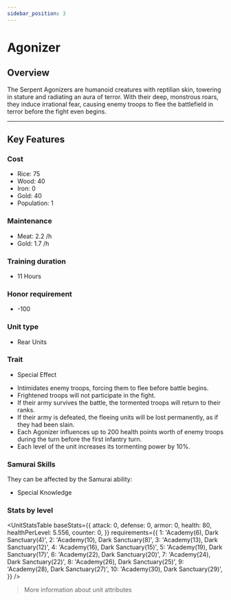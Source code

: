 ```yaml
---
sidebar_position: 3
---
```



# Agonizer

## Overview

The Serpent Agonizers are humanoid creatures with reptilian skin, towering in stature and radiating an aura of terror.
With their deep, monstrous roars, they induce irrational fear, causing enemy troops to flee the battlefield in terror before the fight even begins.

---

## Key Features

### Cost
- Rice: 75  
- Wood: 40  
- Iron: 0  
- Gold: 40  
- Population: 1

### Maintenance
- Meat: 2.2 /h  
- Gold: 1.7 /h

### Training duration
- 11 Hours

### Honor requirement
- -100

### Unit type
- <Link to="../../#rear-units">Rear Units</Link>

### Trait
- Special Effect

<Admonition type="tip" title="Special Effect – Fear-Induced Retreat">
  <ul>
    <li>Intimidates enemy troops, forcing them to flee before battle begins.</li>
    <li>Frightened troops will not participate in the fight.</li>
    <li>If their army survives the battle, the tormented troops will return to their ranks.</li>
    <li>If their army is defeated, the fleeing units will be lost permanently, as if they had been slain.</li>
    <li>Each Agonizer influences up to 200 health points worth of enemy troops during the turn before the first infantry turn.</li>
    <li>Each level of the unit increases its tormenting power by 10%.</li>
  </ul>
</Admonition>

### Samurai Skills  
They can be affected by the Samurai ability:  
- <Link to="../../../samurais/knowledge-skills#special-knowledge">Special Knowledge</Link>

### Stats by level

<UnitStatsTable
  baseStats={{
    attack: 0,
    defense: 0,
    armor: 0,
    health: 80,
    healthPerLevel: 5.556,
    counter: 0,
  }}
  requirements={{
    1: 'Academy(6), Dark Sanctuary(4)',
    2: 'Academy(10), Dark Sanctuary(8)',
    3: 'Academy(13), Dark Sanctuary(12)',
    4: 'Academy(16), Dark Sanctuary(15)',
    5: 'Academy(19), Dark Sanctuary(17)',
    6: 'Academy(22), Dark Sanctuary(20)',
    7: 'Academy(24), Dark Sanctuary(22)',
    8: 'Academy(26), Dark Sanctuary(25)',
    9: 'Academy(28), Dark Sanctuary(27)',
    10: 'Academy(30), Dark Sanctuary(29)',
  }}
/>

> <Link to="../../#attributes">More information about unit attributes</Link>
